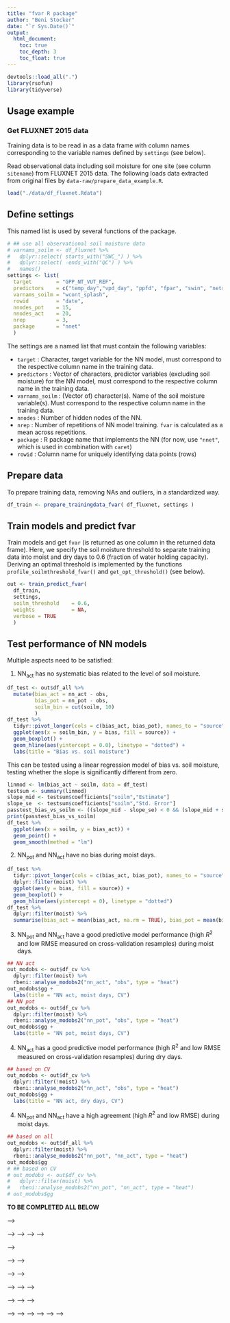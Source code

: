 ```yaml
---
title: "fvar R package"
author: "Beni Stocker"
date: "`r Sys.Date()`"
output:
  html_document:
    toc: true
    toc_depth: 3
    toc_float: true
---
```


```r
devtools::load_all(".")
library(rsofun)
library(tidyverse)
```

## Usage example

### Get FLUXNET 2015 data

Training data is to be read in as a data frame with column names corresponding to the variable names defined by `settings` (see below).

Read observational data including soil moisture for one site (see column `sitename`) from FLUXNET 2015 data. The following loads data extracted from original files by `data-raw/prepare_data_example.R`.
```r
load("./data/df_fluxnet.Rdata")
```

## Define settings

This named list is used by several functions of the package.
```r
# ## use all observational soil moisture data
# varnams_soilm <- df_fluxnet %>% 
#   dplyr::select( starts_with("SWC_") ) %>% 
#   dplyr::select( -ends_with("QC") ) %>% 
#   names()
settings <- list( 
  target        = "GPP_NT_VUT_REF", 
  predictors    = c("temp_day","vpd_day", "ppfd", "fpar", "swin", "netrad"), 
  varnams_soilm = "wcont_splash",
  rowid         = "date",
  nnodes_pot    = 15,
  nnodes_act    = 20,
  nrep          = 3,
  package       = "nnet"
  )
```

The settings are a named list that must contain the following variables:

- `target`        : Character, target variable for the NN model, must correspond to the respective column name in the training data.
- `predictors`    : Vector of characters, predictor variables (excluding soil moisture) for the NN model, must correspond to the respective column name in the training data.
- `varnams_soilm` : (Vector of) character(s). Name of the soil moisture variable(s). Must correspond to the respective column name in the training data.
- `nnodes`        : Number of hidden nodes of the NN.
- `nrep`          : Number of repetitions of NN model training. `fvar` is calculated as a mean across repetitions.
- `package`       : R package name that implements the NN (for now, use `"nnet"`, which is used in combination with `caret`)
- `rowid`         : Column name for uniquely identifying data points (rows)

## Prepare data

To prepare training data, removing NAs and outliers, in a standardized way.
```r
df_train <- prepare_trainingdata_fvar( df_fluxnet, settings )
```

## Train models and predict fvar

Train models and get `fvar` (is returned as one column in the returned data frame). Here, we specify the soil moisture threshold to separate training data into moist and dry days to 0.6 (fraction of water holding capacity). Deriving an optimal threshold is implemented by the functions `profile_soilmthreshold_fvar()` and `get_opt_threshold()` (see below).
```r
out <- train_predict_fvar( 
  df_train,
  settings,
  soilm_threshold    = 0.6,
  weights            = NA, 
  verbose = TRUE
  )
```

<!-- Do the training again using another set of soil moisture data from a model. -->
<!-- ```{r eval=FALSE} -->
<!-- settings$varnams_soilm <- "wcont_swbm" -->

<!-- df_train <- prepare_trainingdata_fvar( df_fluxnet, settings ) -->

<!-- df_nn <- train_predict_fvar(  -->
<!--   df_train, -->
<!--   settings, -->
<!--   soilm_threshold    = 0.6,  -->
<!--   weights            = NA, -->
<!--   ) -->
<!-- ``` -->

## Test performance of NN models

Multiple aspects need to be satisfied:

1. NN$_\text{act}$ has no systematic bias related to the level of soil moisture.
```r
df_test <- out$df_all %>% 
  mutate(bias_act = nn_act - obs,
         bias_pot = nn_pot - obs,
         soilm_bin = cut(soilm, 10)
         ) 
df_test %>% 
  tidyr::pivot_longer(cols = c(bias_act, bias_pot), names_to = "source", values_to = "bias") %>% 
  ggplot(aes(x = soilm_bin, y = bias, fill = source)) +
  geom_boxplot() +
  geom_hline(aes(yintercept = 0.0), linetype = "dotted") +
  labs(title = "Bias vs. soil moisture")
```

This can be tested using a linear regression model of bias vs. soil moisture, testing whether the slope is significantly different from zero.
```r
linmod <- lm(bias_act ~ soilm, data = df_test)
testsum <- summary(linmod)
slope_mid <- testsum$coefficients["soilm","Estimate"]
slope_se  <- testsum$coefficients["soilm","Std. Error"]
passtest_bias_vs_soilm <- ((slope_mid - slope_se) < 0 && (slope_mid + slope_se) > 0)
print(passtest_bias_vs_soilm)
df_test %>% 
  ggplot(aes(x = soilm, y = bias_act)) +
  geom_point() +
  geom_smooth(method = "lm")
```

2. NN$_\text{pot}$ and NN$_\text{act}$ have no bias during moist days.
```r
df_test %>% 
  tidyr::pivot_longer(cols = c(bias_act, bias_pot), names_to = "source", values_to = "bias") %>% 
  dplyr::filter(moist) %>% 
  ggplot(aes(y = bias, fill = source)) +
  geom_boxplot() +
  geom_hline(aes(yintercept = 0), linetype = "dotted")
df_test %>% 
  dplyr::filter(moist) %>%
  summarise(bias_act = mean(bias_act, na.rm = TRUE), bias_pot = mean(bias_pot, na.rm = TRUE))
```

3. NN$_\text{pot}$ and NN$_\text{act}$ have a good predictive model performance (high *R*$^2$ and low RMSE measured on cross-validation resamples) during moist days.
```r
## NN act
out_modobs <- out$df_cv %>% 
  dplyr::filter(moist) %>% 
  rbeni::analyse_modobs2("nn_act", "obs", type = "heat")
out_modobs$gg +
  labs(title = "NN act, moist days, CV")
## NN pot
out_modobs <- out$df_cv %>% 
  dplyr::filter(moist) %>% 
  rbeni::analyse_modobs2("nn_pot", "obs", type = "heat")
out_modobs$gg +
  labs(title = "NN pot, moist days, CV")
```

4. NN$_\text{act}$ has a good predictive model performance (high *R*$^2$ and low RMSE measured on cross-validation resamples) during dry days.
```r
## based on CV
out_modobs <- out$df_cv %>% 
  dplyr::filter(!moist) %>% 
  rbeni::analyse_modobs2("nn_act", "obs", type = "heat")
out_modobs$gg +
  labs(title = "NN act, dry days, CV")
```

4. NN$_\text{pot}$ and NN$_\text{act}$ have a high agreement (high *R*$^2$ and low RMSE) during moist days.
```r
## based on all
out_modobs <- out$df_all %>% 
  dplyr::filter(moist) %>% 
  rbeni::analyse_modobs2("nn_pot", "nn_act", type = "heat")
out_modobs$gg
# ## based on CV
# out_modobs <- out$df_cv %>% 
#   dplyr::filter(moist) %>% 
#   rbeni::analyse_modobs2("nn_pot", "nn_act", type = "heat")
# out_modobs$gg
```

**TO BE COMPLETED ALL BELOW**

<!-- All above steps are implemented by function `test_performance_fvar()` which returns a list of all ggplot objects and a data frame with evaluation results for each of the three tests. -->
<!-- ```{r} -->
<!-- testresults_fvar <- test_performance_fvar(df_nn_soilm_obs, settings) -->
<!-- ``` -->

<!-- ## Get optimal soil moisture threshold -->

<!-- The two steps above (train/predict and performance evaluation) are executed for a set of soil moisture thresholds. The optimal threshold is then selected based on the different performance criteria. -->

<!-- First, run the fvar algorithm for a set of soil moisture thresholds and record performance metrics for each round. -->
<!-- ```{r eval=FALSE} -->
<!-- df_profile_performance <- profile_soilmthreshold_fvar( -->
<!--   df_train, -->
<!--   settings, -->
<!--   weights = NA, -->
<!--   len = 4 -->
<!--   ) -->
<!-- ``` -->

<!-- Select best threshold as described in Stocker et al. (2018). Their procedure was as follows: -->

<!-- 1. Determine the difference in the bias of NN$_\text{pot}$ between dry and moist days and select the three (originally used five) thresholds with the greatest difference. -->
<!-- 2. Determine RMSE of NNpot vs. NNact during moist days and take the threshold where it's minimised -->
<!-- ```{r} -->
<!-- purrr::map(df_profile_performance, "df_metrics") %>%  -->
<!--   bind_rows(.id = "threshold") %>%  -->
<!--   arrange(-diff_ratio_dry_moist) %>%  -->
<!--   slice(1:3) %>%  -->
<!--   arrange(rmse_nnpot_nnact_moist) %>%  -->
<!--   slice(1) %>%  -->
<!--   pull(threshold) %>%  -->
<!--   as.numeric() -->
<!-- ``` -->

<!-- This is implemented by a function: -->
<!-- ```{r} -->
<!-- get_opt_threshold(df_profile_performance) -->
<!-- ``` -->

<!-- Repeat the fvar algorithm with optimal threshold. -->
<!-- ```{r} -->
<!-- df_nn <- train_predict_fvar(  -->
<!--   df_train, -->
<!--   settings, -->
<!--   soilm_threshold = get_opt_threshold(df_profile_performance), -->
<!--   weights         = NA -->
<!--   ) -->
<!-- ``` -->

<!-- <!-- I tried a different approach, too: --> -->

<!-- <!-- Select best threshold, based on the different criteria.  --> -->
<!-- <!-- ```{r} --> -->
<!-- <!-- calc_inverse <- function(x){1/x} --> -->
<!-- <!-- calc_inverse_absdiff_to_one <- function(x){1/abs(x-1)} --> -->

<!-- <!-- df_profile_summary <- df_profile_performance %>%  --> -->

<!-- <!--   ## small bias --> -->
<!-- <!--   mutate_at(vars(starts_with("bias")), list(abs)) %>%  --> -->

<!-- <!--   ## small value is good -> take the inverse --> -->
<!-- <!--   mutate_at(vars(ends_with("rmse")), list(calc_inverse)) %>%  --> -->

<!-- <!--   ## small difference to one is good --> -->
<!-- <!--   mutate_at(vars(ends_with("slope")), list(calc_inverse_absdiff_to_one)) %>%  --> -->
<!-- <!--   mutate_at(vars(starts_with("slope")), list(calc_inverse_absdiff_to_one)) %>%  --> -->

<!-- <!--   ## center and scale all  --> -->
<!-- <!--   mutate_at(c(1, 3:10), list(scale)) %>%  --> -->
<!-- <!--   t() --> -->

<!-- <!-- df_profile_summary <- df_profile_summary %>%  --> -->
<!-- <!--   as_tibble() %>%  --> -->
<!-- <!--   setNames(as.character(paste0("thresh_", df_profile_summary["threshold",]))) %>%  --> -->
<!-- <!--   filter_all(all_vars(!is.nan(.))) %>%  --> -->
<!-- <!--   summarise_all(sum, nan.rm=TRUE) --> -->
<!-- <!-- ``` --> -->

<!-- ## Evaluations and visualisations -->

<!-- ### Identify soil moisture droughts -->

<!-- Optional: aggregate fvar derived from different soil moisture datasets -->
<!-- ```{r eval = FALSE} -->
<!-- df_nn_multiplesoilmsources <- bind_rows( df_nn_soilm_obs, df_nn_soilm_obs ) %>%  -->
<!--   group_by( date ) %>% -->
<!--   summarise(  -->
<!--     fvar       = mean( fvar, na.rm=TRUE ),  -->
<!--     fvar_min   = min(  fvar, na.rm=TRUE ), -->
<!--     fvar_max   = max(  fvar, na.rm=TRUE ),  -->
<!--     fvar_med   = median(  fvar, na.rm=TRUE ),  -->
<!--     nn_pot = mean( nn_pot, na.rm=TRUE ),  -->
<!--     nn_act = mean( nn_act, na.rm=TRUE ) -->
<!--     ) %>% -->
<!--   left_join( select_( df_fluxnet, "date", settings$target ), by = "date" ) -->
<!-- ``` -->

<!-- Determine drought events based on fvar. -->
<!-- ```{r} -->
<!-- out_droughts <- get_droughts_fvar(  -->
<!--   df_nn,  -->
<!--   nam_target     = settings$target,  -->
<!--   leng_threshold = 10,  -->
<!--   df_soilm       = select(df_fluxnet, date, soilm=wcont_swbm), -->
<!--   df_par         = select(df_fluxnet, date, par=ppfd), -->
<!--   par_runmed     = 10 -->
<!--   ) -->
<!-- ``` -->

<!-- Plot time series of fvar and highlight drought events. -->
<!-- ```{r} -->
<!-- ggplot() + -->
<!--   geom_rect( -->
<!--     data=out_droughts$droughts,  -->
<!--     aes(xmin=date_start, xmax=date_end, ymin=-99, ymax=99),  -->
<!--     fill=rgb(0,0,0,0.3),  -->
<!--     color=NA) +  -->
<!--   geom_line(data=out_droughts$df_nn, aes(date, fvar_smooth_filled)) + -->
<!--   coord_cartesian(ylim=c(0, 1.2)) -->
<!-- ``` -->

<!-- ### Align data by droughts -->

<!-- After having determined drought events above, "align" data by the day of drought onset and aggregate data across multiple drought instances. -->
<!-- ```{r} -->
<!-- dovars <- c("GPP_NT_VUT_REF", "fvar", "soilm", "nn_pot", "nn_act") -->
<!-- df_nn <- out_droughts$df_nn %>% mutate(site="FR-Pue") -->
<!-- df_alg <- align_events(  -->
<!--   select( df_nn, site, date, one_of(dovars)),  -->
<!--   select( df_nn, site, date, isevent=is_drought_byvar_recalc ), -->
<!--   dovars, -->
<!--   do_norm=FALSE, -->
<!--   leng_threshold=10,  -->
<!--   before=20, after=80, nbins=10 -->
<!--   ) -->
<!-- ``` -->


<!-- Visualise data aggregated by drought events. -->
<!-- ```{r} -->
<!-- df_alg$df_dday_agg_inst_site %>%  -->
<!--   ggplot(aes(dday, fvar_median)) + -->
<!--   geom_ribbon(aes(ymin=fvar_q33, ymax=fvar_q66), fill="grey70") + -->
<!--   geom_line() + -->
<!--   geom_vline(xintercept=0, linetype="dotted") + -->
<!--   ylim(0,1) +  -->
<!--   labs(title = "fVAR") -->

<!-- median <- df_alg$df_dday_agg_inst_site %>% -->
<!--   select(dday, nn_pot=nn_pot_median, nn_act=nn_act_median, gpp_obs=GPP_NT_VUT_REF_median) %>%  -->
<!--   tidyr::gather(model, var_nn_median, c(gpp_obs, nn_pot, nn_act)) -->

<!-- q33 <- df_alg$df_dday_agg_inst_site %>% -->
<!--   select(dday, nn_pot=nn_pot_q33, nn_act=nn_act_q33, gpp_obs=GPP_NT_VUT_REF_q33) %>%  -->
<!--   tidyr::gather(model, var_nn_q33, c(gpp_obs, nn_pot, nn_act)) -->

<!-- q66 <- df_alg$df_dday_agg_inst_site %>% -->
<!--   select(dday, nn_pot=nn_pot_q66, nn_act=nn_act_q66, gpp_obs=GPP_NT_VUT_REF_q66) %>%  -->
<!--   tidyr::gather(model, var_nn_q66, c(gpp_obs, nn_pot, nn_act)) -->

<!-- df_tmp <- median %>%  -->
<!--   left_join(q33, by=c("dday", "model")) %>%  -->
<!--   left_join(q66, by=c("dday", "model")) -->

<!-- df_tmp %>%  -->
<!--   ggplot(aes(dday, var_nn_median, color=model)) + -->
<!--   geom_line() + -->
<!--   geom_ribbon(aes(ymin=var_nn_q33, ymax=var_nn_q66, fill=model), alpha=0.3, color=NA) + -->
<!--   geom_vline(xintercept=0, linetype="dotted") + -->
<!--   labs( -->
<!--     title = "GPP",  -->
<!--     subtitle = "Observation and models", -->
<!--     x="dday", y="GPP (g C m-2 d-1)") + -->
<!--   scale_color_discrete( -->
<!--     name="Model",  -->
<!--     breaks=c("transp_obs", "nn_act", "nn_pot"), -->
<!--     labels=c("Observed", expression(NN[act]), expression(NN[pot])) ) + -->
<!--   scale_fill_discrete( -->
<!--     name="Model",  -->
<!--     breaks=c("transp_obs", "nn_act", "nn_pot"), -->
<!--     labels=c("Observed", expression(NN[act]), expression(NN[pot])) ) -->
<!-- ``` -->